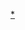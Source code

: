 {{Userbox
  |border-c = #7b1725
  |border-s = 2
  |id-c     = #1919aa
  |id-s     = 12
  |id-fc    = #ef233a
  |info-c   = #87a8f4
  |info-s   = 10
  |info-fc  = #a51025
  |id       = 寄生獣
  |info     = 這個用戶的[[寄生兽|<span style="color:#5f188c;">'''腦部被寄生'''</span>]]後，不停捕食身邊的人類。
}}
<includeonly>[[Category:喜歡寄生獸的維基人|{{PAGENAME}}]]</includeonly>
<noinclude>[[Category:喜歡寄生獸的維基人|*]]</noinclude>